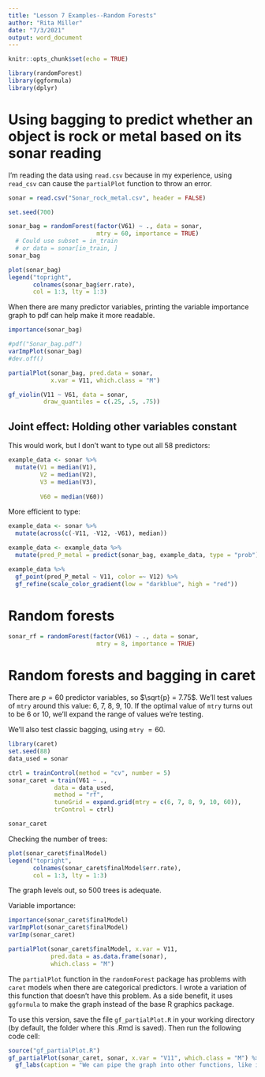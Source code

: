 ```yaml
---
title: "Lesson 7 Examples--Random Forests"
author: "Rita Miller"
date: "7/3/2021"
output: word_document
---
```


```r
knitr::opts_chunk$set(echo = TRUE)
```

```r
library(randomForest)
library(ggformula)
library(dplyr)
```

# Using bagging to predict whether an object is rock or metal based on its sonar reading
I'm reading the data using `read.csv` because in my experience, using `read_csv` can cause the `partialPlot` function to throw an error.
```r
sonar = read.csv("Sonar_rock_metal.csv", header = FALSE)
```

```r
set.seed(700)

sonar_bag = randomForest(factor(V61) ~ ., data = sonar,
                         mtry = 60, importance = TRUE)
  # Could use subset = in_train
  # or data = sonar[in_train, ]
sonar_bag

```

```r

plot(sonar_bag)
legend("topright", 
       colnames(sonar_bag$err.rate),
       col = 1:3, lty = 1:3)

```

When there are many predictor variables, printing the variable importance graph to pdf can help make it more readable.
```r

importance(sonar_bag)

#pdf("Sonar_bag.pdf")
varImpPlot(sonar_bag)
#dev.off()
```
```r

partialPlot(sonar_bag, pred.data = sonar,
            x.var = V11, which.class = "M")

```
```r

gf_violin(V11 ~ V61, data = sonar,
          draw_quantiles = c(.25, .5, .75))
```
## Joint effect:  Holding other variables constant
This would work, but I don't want to type out all 58 predictors:
```r

example_data <- sonar %>%
  mutate(V1 = median(V1),
         V2 = median(V2),
         V3 = median(V3),
         
         V60 = median(V60))

```

More efficient to type:
```r

example_data <- sonar %>%
  mutate(across(c(-V11, -V12, -V61), median))

```

```r

example_data <- example_data %>%
  mutate(pred_P_metal = predict(sonar_bag, example_data, type = "prob")[,1])

example_data %>%
  gf_point(pred_P_metal ~ V11, color =~ V12) %>%
  gf_refine(scale_color_gradient(low = "darkblue", high = "red"))

```

# Random forests
```r

sonar_rf = randomForest(factor(V61) ~ ., data = sonar,
                         mtry = 8, importance = TRUE)

```

# Random forests and bagging in caret
There are $p=60$ predictor variables, so $\sqrt{p} = 7.75$.  We'll test values of `mtry` around this value:  6, 7, 8, 9, 10.  If the optimal value of `mtry` turns out to be 6 or 10, we'll expand the range of values we're testing.

We'll also test classic bagging, using `mtry` $=60$.
```r
library(caret)
set.seed(88)
data_used = sonar

ctrl = trainControl(method = "cv", number = 5)
sonar_caret = train(V61 ~ ., 
             data = data_used,
             method = "rf",
             tuneGrid = expand.grid(mtry = c(6, 7, 8, 9, 10, 60)),
             trControl = ctrl)

sonar_caret
```

Checking the number of trees:
```r
plot(sonar_caret$finalModel)
legend("topright", 
       colnames(sonar_caret$finalModel$err.rate), 
       col = 1:3, lty = 1:3)
```
The graph levels out, so 500 trees is adequate.

Variable importance:
```r
importance(sonar_caret$finalModel)
varImpPlot(sonar_caret$finalModel)
varImp(sonar_caret)
```


```r

partialPlot(sonar_caret$finalModel, x.var = V11, 
            pred.data = as.data.frame(sonar), 
            which.class = "M")

```

The `partialPlot` function in the `randomForest` package has problems with `caret` models when there are categorical predictors.  I wrote a variation of this function that doesn't have this problem.  As a side benefit, it uses `ggformula` to make the graph instead of the base R graphics package.

To use this version, save the file `gf_partialPlot.R` in your working directory (by default, the folder where this .Rmd is saved).  Then run the following code cell:
```r

source("gf_partialPlot.R")
gf_partialPlot(sonar_caret, sonar, x.var = "V11", which.class = "M") %>%
  gf_labs(caption = "We can pipe the graph into other functions, like in other ggformula graphs.")

```


